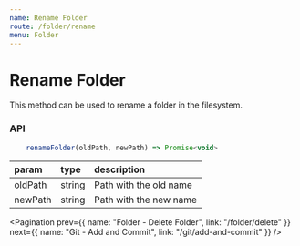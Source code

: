 ```yaml
---
name: Rename Folder
route: /folder/rename
menu: Folder
---
```



# Rename Folder

This method can be used to rename a folder in the filesystem.

### API

```js
    renameFolder(oldPath, newPath) => Promise<void>
```

| param   | type   | description            |
| :------ | :----- | :--------------------- |
| oldPath | string | Path with the old name |
| newPath | string | Path with the new name |

<Pagination
  prev={{ name: "Folder - Delete Folder", link: "/folder/delete" }}
  next={{ name: "Git - Add and Commit", link: "/git/add-and-commit" }}
/>
